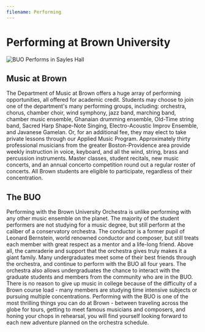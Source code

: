 ```yaml
---
filename: Performing
---
```

# Performing at Brown University

![BUO Performs in Sayles Hall](images/uploads/buo-3.jpg)

## Music at Brown

The Department of Music at Brown offers a huge array of performing opportunities, all offered for academic credit. Students may choose to join one of the department's many performing groups, including: orchestra, chorus, chamber choir, wind symphony, jazz band, marching band, chamber music ensemble, Ghanaian drumming ensemble, Old-Time string band, Sacred Harp Shape-Note Singing, Electro-Acoustic Improv Ensemble, and Javanese Gamelan. Or, for an additional fee, they may elect to take private lessons through our Applied Music Program. Approximately thirty professional musicians from the greater Boston-Providence area provide weekly instruction in voice, keyboard, and all the wind, string, brass and percussion instruments. Master classes, student recitals, new music concerts, and an annual concerto competition round out a regular roster of concerts. All Brown students are eligible to participate, regardless of their concentration.

## The BUO

Performing with the Brown University Orchestra is unlike performing with any other music ensemble on the planet. The majority of the student performers are not studying for a music degree, but still perform at the caliber of a conservatory orchestra. The conductor is a former pupil of Leonard Bernstein, world renowned conductor and composer, but still treats each member with great respect as a mentor and a life-long friend. Above all, the camraderie and support that the orchestra gives truly makes it a giant family. Many undergraduates meet some of their best friends through the orchestra, and continue to perform with the BUO all four years. The orchestra also allows undergraduates the chance to interact with the graduate students and members from the community who are in the BUO. There is no reason to give up music in college because of the difficulty of a Brown course load - many members are studying time intensive subjects or pursuing multiple concentrations. Performing with the BUO is one of the most thrilling things you can do at Brown - between traveling across the globe for tours, getting to meet famous musicians and composers, and honing your chops in rehearsal, you will find yourself looking forward to each new adventure planned on the orchestra schedule.